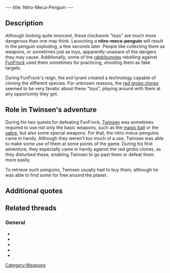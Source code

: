 ---
title: Nitro-Meca-Penguin
---

{{Weapon|
Name=Nitro-Meca-Penguin|
Image=Meca.gif|
Enemy=All enemies|
Rate=Slow|
Damage=Medium|
Range=Short}}

{{Quote|
Quote=Meca-Penguin. Red clones just hate this stupid toy.|
Character=Official description, Twinsen's first adventure}}

==Description==
Although looking quite innocent, these clockwork "toys" are much more dangerous than one may think. Launching a '''nitro-meca-penguin''' will result in the penguin exploding, a few seconds later. People like collecting them as weapons, or sometimes just as toys, apparently unaware of the dangers they may cause. Additionally, some of the [[rabbibunnies]] rebelling against [[FunFrock]] used them sometimes for practicing, shooting them as fake targets.

During FunFrock's reign, the evil tyrant created a technology capable of cloning the different species. For unknown reasons, the [[red grobo clones]] seemed to be very fanatic about these "toys", playing around with them at any opportunity they got.

==Role in Twinsen's adventure==
During his two quests for defeating FunFrock, [[Twinsen]] was sometimes required to use not only the basic weapons, such as the [[magic ball]] or the [[sabre]], but also some special weapons. For that, the nitro-meca-penguins came in handy. Although they weren't too much of a use, Twinsen was able to make some use of them at some points of the game. During his first adventure, they especially came in handy against the red grobo clones, as they disturbed these, enabling Twinsen to go past them or defeat them more easily.

To retrieve such penguins, Twinsen usually had to buy them, although he was able to find some for free around the planet.

==Additional quotes==
{{Quote|
Quote=You can use the Nitro-Meca-Penguins by placing them in a level and unencumbered area.|
Character=Official description, Twinsen's second adventure}}
{{Quote|
Quote=You just acquired a superb Nitro-Meca-Penguin. Select it in the inventory and it'll explode a few seconds later.|
Character=When Twinsen found a new penguin}}

==Related threads==
===General===
* {{thread|id=11096|title=The Desert Island Bowlers}}
* {{thread|id=11024|title=some fun stuff and tips}}
* {{thread|id=7141|title=Adeline can't spell?}}
* {{thread|id=6347|title=Nitro-Meca-Penguins}}
* {{thread|id=4358|title=Meca Penguins - how meny times?}}

[[Category:Weapons]]